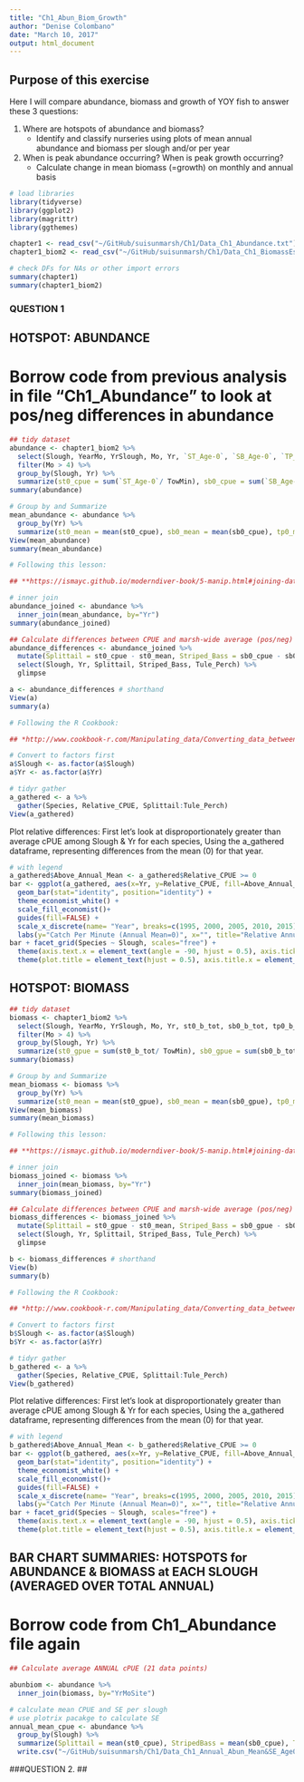 ---
title: "Ch1_Abun_Biom_Growth"
author: "Denise Colombano"
date: "March 10, 2017"
output: html_document
---
## Purpose of this exercise
Here I will compare abundance, biomass and growth of YOY fish to answer these 3 questions:

(1) Where are hotspots of abundance and biomass?
      - Identify and classify nurseries using plots of mean annual abundance and biomass per slough and/or per year
(2) When is peak abundance occurring? When is peak growth occurring?
      - Calculate change in mean biomass (=growth) on monthly and annual basis

```{r, load libraries and data}
# load libraries
library(tidyverse)
library(ggplot2)
library(magrittr)
library(ggthemes)

chapter1 <- read_csv("~/GitHub/suisunmarsh/Ch1/Data_Ch1_Abundance.txt")
chapter1_biom2 <- read_csv("~/GitHub/suisunmarsh/Ch1/Data_Ch1_BiomassEstimates_Age0.csv")

# check DFs for NAs or other import errors
summary(chapter1)
summary(chapter1_biom2)
```

### QUESTION 1
## HOTSPOT: ABUNDANCE
# Borrow code from previous analysis in file "Ch1_Abundance" to look at pos/neg differences in abundance
```{r}
## tidy dataset
abundance <- chapter1_biom2 %>% 
  select(Slough, YearMo, YrSlough, Mo, Yr, `ST_Age-0`, `SB_Age-0`, `TP_Age-0`, TowMin) %>% 
  filter(Mo > 4) %>% 
  group_by(Slough, Yr) %>% 
  summarize(st0_cpue = sum(`ST_Age-0`/ TowMin), sb0_cpue = sum(`SB_Age-0`/ TowMin), tp0_cpue = sum(`TP_Age-0`/ TowMin))
summary(abundance)

# Group by and Summarize
mean_abundance <- abundance %>%
  group_by(Yr) %>% 
  summarize(st0_mean = mean(st0_cpue), sb0_mean = mean(sb0_cpue), tp0_mean = mean(tp0_cpue))
View(mean_abundance)
summary(mean_abundance)
```

```{r, join back with chapter1 dataframe}

# Following this lesson:

## **https://ismayc.github.io/moderndiver-book/5-manip.html#joining-data-frames**

# inner join
abundance_joined <- abundance %>%
  inner_join(mean_abundance, by="Yr")
summary(abundance_joined)
```

```{r, create new columns for pos/neg differences}
## Calculate differences between CPUE and marsh-wide average (pos/neg)
abundance_differences <- abundance_joined %>% 
  mutate(Splittail = st0_cpue - st0_mean, Striped_Bass = sb0_cpue - sb0_mean, Tule_Perch = tp0_cpue - tp0_mean) %>%
  select(Slough, Yr, Splittail, Striped_Bass, Tule_Perch) %>% 
  glimpse

a <- abundance_differences # shorthand
View(a)
summary(a)
```

```{r, convert dataframe to from wide to long format}

# Following the R Cookbook:

## *http://www.cookbook-r.com/Manipulating_data/Converting_data_between_wide_and_long_format/**

# Convert to factors first
a$Slough <- as.factor(a$Slough)
a$Yr <- as.factor(a$Yr)

# tidyr gather
a_gathered <- a %>% 
  gather(Species, Relative_CPUE, Splittail:Tule_Perch)
View(a_gathered)
```

Plot relative differences:
First let's look at disproportionately greater than average cPUE among Slough & Yr for each species,
Using the a_gathered dataframe, representing differences from the mean (0) for that year.

```{r, mean difference bar charts}
# with legend
a_gathered$Above_Annual_Mean <- a_gathered$Relative_CPUE >= 0
bar <- ggplot(a_gathered, aes(x=Yr, y=Relative_CPUE, fill=Above_Annual_Mean, guide=FALSE)) +
  geom_bar(stat="identity", position="identity") +
  theme_economist_white() +
  scale_fill_economist()+
  guides(fill=FALSE) +
  scale_x_discrete(name= "Year", breaks=c(1995, 2000, 2005, 2010, 2015))+
  labs(y="Catch Per Minute (Annual Mean=0)", x="", title="Relative Annual Catch of Young-of-Year")
bar + facet_grid(Species ~ Slough, scales="free") +
  theme(axis.text.x = element_text(angle = -90, hjust = 0.5), axis.ticks = element_line(size = 0.5), axis.ticks.length = unit(0.25, "cm")) +
  theme(plot.title = element_text(hjust = 0.5), axis.title.x = element_text(size=14), axis.title.y = element_text(size=12), title = element_text(size=10), axis.line.y = element_line(size=0.5), strip.text = element_text(size=10))
```

## HOTSPOT: BIOMASS

```{r}
## tidy dataset
biomass <- chapter1_biom2 %>% 
  select(Slough, YearMo, YrSlough, Mo, Yr, st0_b_tot, sb0_b_tot, tp0_b_tot, TowMin) %>% 
  filter(Mo > 4) %>% 
  group_by(Slough, Yr) %>% 
  summarize(st0_gpue = sum(st0_b_tot/ TowMin), sb0_gpue = sum(sb0_b_tot/ TowMin), tp0_gpue = sum(tp0_b_tot/ TowMin))
summary(biomass)

# Group by and Summarize
mean_biomass <- biomass %>%
  group_by(Yr) %>% 
  summarize(st0_mean = mean(st0_gpue), sb0_mean = mean(sb0_gpue), tp0_mean = mean(tp0_gpue))
View(mean_biomass)
summary(mean_biomass)
```

```{r, join back with chapter1 dataframe}

# Following this lesson:

## **https://ismayc.github.io/moderndiver-book/5-manip.html#joining-data-frames**

# inner join
biomass_joined <- biomass %>%
  inner_join(mean_biomass, by="Yr")
summary(biomass_joined)
```

```{r, create new columns for pos/neg differences}
## Calculate differences between CPUE and marsh-wide average (pos/neg)
biomass_differences <- biomass_joined %>% 
  mutate(Splittail = st0_gpue - st0_mean, Striped_Bass = sb0_gpue - sb0_mean, Tule_Perch = tp0_gpue - tp0_mean) %>%
  select(Slough, Yr, Splittail, Striped_Bass, Tule_Perch) %>% 
  glimpse

b <- biomass_differences # shorthand
View(b)
summary(b)
```

```{r, convert dataframe to from wide to long format}

# Following the R Cookbook:

## *http://www.cookbook-r.com/Manipulating_data/Converting_data_between_wide_and_long_format/**

# Convert to factors first
b$Slough <- as.factor(a$Slough)
b$Yr <- as.factor(a$Yr)

# tidyr gather
b_gathered <- a %>% 
  gather(Species, Relative_CPUE, Splittail:Tule_Perch)
View(b_gathered)
```

Plot relative differences:
First let's look at disproportionately greater than average cPUE among Slough & Yr for each species,
Using the a_gathered dataframe, representing differences from the mean (0) for that year.

```{r, mean difference bar charts}
# with legend
b_gathered$Above_Annual_Mean <- b_gathered$Relative_CPUE >= 0
bar <- ggplot(b_gathered, aes(x=Yr, y=Relative_CPUE, fill=Above_Annual_Mean, guide=FALSE)) +
  geom_bar(stat="identity", position="identity") +
  theme_economist_white() +
  scale_fill_economist()+
  guides(fill=FALSE) +
  scale_x_discrete(name= "Year", breaks=c(1995, 2000, 2005, 2010, 2015))+
  labs(y="Catch Per Minute (Annual Mean=0)", x="", title="Relative Annual Biomass of Young-of-Year")
bar + facet_grid(Species ~ Slough, scales="free") +
  theme(axis.text.x = element_text(angle = -90, hjust = 0.5), axis.ticks = element_line(size = 0.5), axis.ticks.length = unit(0.25, "cm")) +
  theme(plot.title = element_text(hjust = 0.5), axis.title.x = element_text(size=14), axis.title.y = element_text(size=12), title = element_text(size=10), axis.line.y = element_line(size=0.5), strip.text = element_text(size=10))
```

## BAR CHART SUMMARIES: HOTSPOTS for ABUNDANCE & BIOMASS at EACH SLOUGH (AVERAGED OVER TOTAL ANNUAL)
# Borrow code from Ch1_Abundance file again

```{r, calculate average annual abundance over 21 years}
## Calculate average ANNUAL cPUE (21 data points)

abunbiom <- abundance %>%
  inner_join(biomass, by="YrMoSite")

# calculate mean CPUE and SE per slough
# use plotrix pacakge to calculate SE
annual_mean_cpue <- abundance %>% 
  group_by(Slough) %>% 
  summarize(Splittail = mean(st0_cpue), StripedBass = mean(sb0_cpue), TulePerch = mean(tp0_cpue), Splittail_SE =std.error(st0_cpue,na.rm), StripedBass_SE =std.error(sb0_cpue,na.rm), TulePerch_SE =std.error(tp0_cpue,na.rm)) %>% 
  write.csv("~/GitHub/suisunmarsh/Ch1/Data_Ch1_Annual_Abun_Mean&SE_Age0.csv", row.names=FALSE)
```


###QUESTION 2. 
## 
